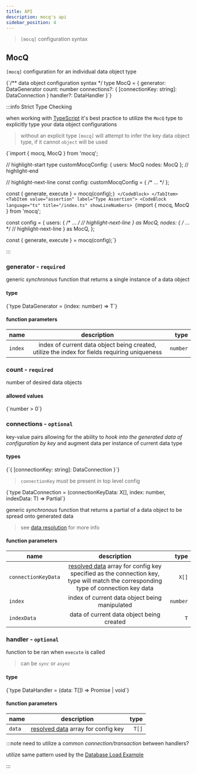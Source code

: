 ```yaml
---
title: API
description: mocq's api
sidebar_position: 4
---
```


> `[mocq]` configuration syntax

## MocQ

`[mocq]` configuration for an individual data object type


<CodeBlock language="ts">
  {`/** data object configuration syntax */
type MocQ<T extends object> = {
  generator: DataGenerator<T>
  count: number
  connections?: {
    [connectionKey: string]: DataConnection<T>
  }
  handler?: DataHandler<T>
}`}
</CodeBlock>


:::info Strict Type Checking

when working with [TypeScript](https://www.typescriptlang.org/) it's best practice to utilize the `MocQ`
type to explicitly type your data object configurations
> without an explicit type `[mocq]` will attempt to infer the key data object type, if it cannot `object` will be used

<Tabs>
  <TabItem value="explicit" label="Explicit Type (recommended)" default>
    <CodeBlock language="ts"
      title="/index.ts"
      showLineNumbers>
      {`import { mocq, MocQ } from 'mocq';

// highlight-start
type customMocqConfig: {
  users: MocQ<User>
  nodes: MocQ<Node>
};
// highlight-end

// highlight-next-line
const config: customMocqConfig = {
  /* ... */
};

const { generate, execute } = mocq(config);`}
    </CodeBlock>
  </TabItem>
  <TabItem value="assertion" label="Type Assertion">
    <CodeBlock language="ts"
      title="/index.ts"
      showLineNumbers>
      {`import { mocq, MocQ } from 'mocq';

const config = {
  users: {
    /* ... */
    // highlight-next-line
  } as MocQ<User>,
  nodes: {
    /* ... */
    // highlight-next-line
  } as MocQ<Node>,
};

const { generate, execute } = mocq(config);`}
    </CodeBlock>
  </TabItem>
</Tabs>

:::

### generator - `required`

generic _synchronous_ function that returns a single instance of a data object

#### type

<CodeBlock language="ts">
  {`type DataGenerator<T extends object> = (index: number) => T`}
</CodeBlock>

#### function parameters

| name   |      description      |  type |
|----------|:-------------:|------:|
| `index` | index of current data object being created, utilize the index for fields requiring uniqueness | `number` |

### count - `required`

number of desired data objects

#### allowed values

<CodeBlock language="ts">
  {`number > 0`}
</CodeBlock>

### connections - `optional`

key-value pairs allowing for the ability to _hook into the generated data of configuration by key_ and augment data per instance of current data type

#### types

<CodeBlock language="ts">
{`{ 
  [connectionKey: string]: DataConnection<T>
}`}
</CodeBlock>

> `connectionKey` must be present in top level config

<CodeBlock language="ts">
{`type DataConnection<T extends object> = (connectionKeyData: X[], index: number, indexData: T) => Partial<T>`}
</CodeBlock>

generic _synchronous_ function that returns a partial of a data object to be spread onto generated data

> see [data resolution](/docs/#data-resolution) for more info 

#### function parameters

| name   |      description      |  type |
|----------|:-------------:|------:|
| `connectionKeyData` | [resolved data](/docs/#data-resolution) array for config key specified as the connection key, type will match the corresponding type of connection key data | `X[]` |
| `index` | index of current data object being manipulated | `number` |
| `indexData` | data of current data object being created | `T` |

### handler - `optional`

function to be ran when `execute` is called

> can be _`sync`_ or _`async`_

#### type

<CodeBlock language="ts">
  {`type DataHandler<T extends object> = (data: T[]) => Promise<void> | void`}
</CodeBlock>

#### function parameters

| name   |      description      |  type |
|----------|:-------------:|------:|
| `data` | [resolved data](/docs/#data-resolution) array for config key | `T[]` |

:::note need to utilize a common _connection/transaction_ between handlers?

utilize same pattern used by the [Database Load Example](/docs/examples/database-load#database-load-function)

:::